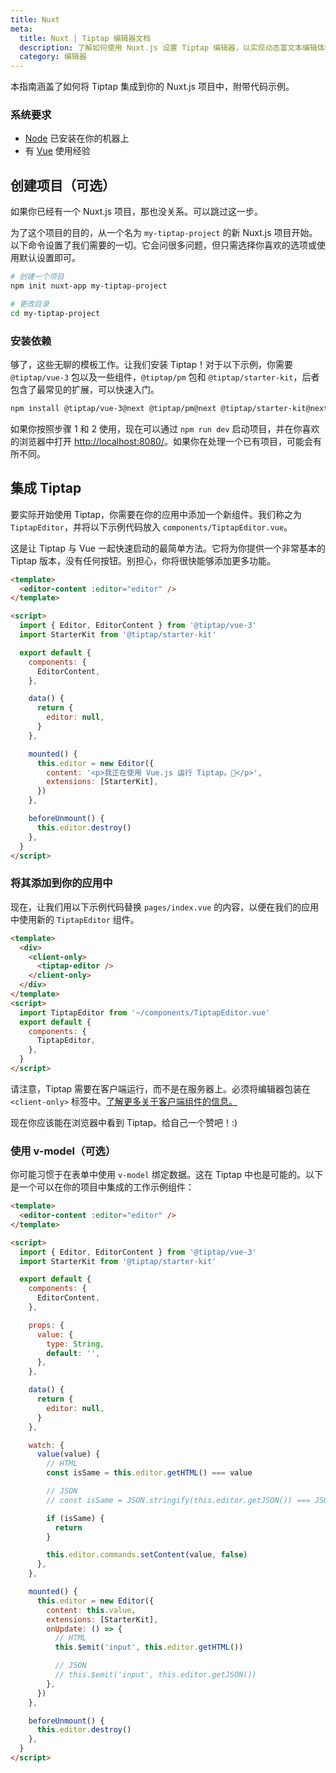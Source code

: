 ```yaml
---
title: Nuxt
meta:
  title: Nuxt | Tiptap 编辑器文档
  description: 了解如何使用 Nuxt.js 设置 Tiptap 编辑器，以实现动态富文本编辑体验。深入阅读我们的文档指南！
  category: 编辑器
---
```


本指南涵盖了如何将 Tiptap 集成到你的 Nuxt.js 项目中，附带代码示例。


### 系统要求

- [Node](https://nodejs.org/en/download/) 已安装在你的机器上
- 有 [Vue](https://vuejs.org/v2/guide/#Getting-Started) 使用经验

## 创建项目（可选）

如果你已经有一个 Nuxt.js 项目，那也没关系。可以跳过这一步。

为了这个项目的目的，从一个名为 `my-tiptap-project` 的新 Nuxt.js 项目开始。以下命令设置了我们需要的一切。它会问很多问题，但只需选择你喜欢的选项或使用默认设置即可。

```bash
# 创建一个项目
npm init nuxt-app my-tiptap-project

# 更改目录
cd my-tiptap-project
```

### 安装依赖

够了，这些无聊的模板工作。让我们安装 Tiptap！对于以下示例，你需要 `@tiptap/vue-3` 包以及一些组件，`@tiptap/pm` 包和 `@tiptap/starter-kit`，后者包含了最常见的扩展，可以快速入门。

```bash
npm install @tiptap/vue-3@next @tiptap/pm@next @tiptap/starter-kit@next
```

如果你按照步骤 1 和 2 使用，现在可以通过 `npm run dev` 启动项目，并在你喜欢的浏览器中打开 [http://localhost:8080/](http://localhost:8080/)。如果你在处理一个已有项目，可能会有所不同。

## 集成 Tiptap

要实际开始使用 Tiptap，你需要在你的应用中添加一个新组件。我们称之为 `TiptapEditor`，并将以下示例代码放入 `components/TiptapEditor.vue`。

这是让 Tiptap 与 Vue 一起快速启动的最简单方法。它将为你提供一个非常基本的 Tiptap 版本，没有任何按钮。别担心，你将很快能够添加更多功能。

```html
<template>
  <editor-content :editor="editor" />
</template>

<script>
  import { Editor, EditorContent } from '@tiptap/vue-3'
  import StarterKit from '@tiptap/starter-kit'

  export default {
    components: {
      EditorContent,
    },

    data() {
      return {
        editor: null,
      }
    },

    mounted() {
      this.editor = new Editor({
        content: '<p>我正在使用 Vue.js 运行 Tiptap。🎉</p>',
        extensions: [StarterKit],
      })
    },

    beforeUnmount() {
      this.editor.destroy()
    },
  }
</script>
```

### 将其添加到你的应用中

现在，让我们用以下示例代码替换 `pages/index.vue` 的内容，以便在我们的应用中使用新的 `TiptapEditor` 组件。

```html
<template>
  <div>
    <client-only>
      <tiptap-editor />
    </client-only>
  </div>
</template>
<script>
  import TiptapEditor from '~/components/TiptapEditor.vue'
  export default {
    components: {
      TiptapEditor,
    },
  }
</script>
```

请注意，Tiptap 需要在客户端运行，而不是在服务器上。必须将编辑器包装在 `<client-only>` 标签中。[了解更多关于客户端组件的信息。](https://nuxtjs.org/api/components-client-only)

现在你应该能在浏览器中看到 Tiptap。给自己一个赞吧！:)

### 使用 v-model（可选）

你可能习惯于在表单中使用 `v-model` 绑定数据。这在 Tiptap 中也是可能的。以下是一个可以在你的项目中集成的工作示例组件：

<CodeDemo path="/GuideGettingStarted/VModel" />

```html
<template>
  <editor-content :editor="editor" />
</template>

<script>
  import { Editor, EditorContent } from '@tiptap/vue-3'
  import StarterKit from '@tiptap/starter-kit'

  export default {
    components: {
      EditorContent,
    },

    props: {
      value: {
        type: String,
        default: '',
      },
    },

    data() {
      return {
        editor: null,
      }
    },

    watch: {
      value(value) {
        // HTML
        const isSame = this.editor.getHTML() === value

        // JSON
        // const isSame = JSON.stringify(this.editor.getJSON()) === JSON.stringify(value)

        if (isSame) {
          return
        }

        this.editor.commands.setContent(value, false)
      },
    },

    mounted() {
      this.editor = new Editor({
        content: this.value,
        extensions: [StarterKit],
        onUpdate: () => {
          // HTML
          this.$emit('input', this.editor.getHTML())

          // JSON
          // this.$emit('input', this.editor.getJSON())
        },
      })
    },

    beforeUnmount() {
      this.editor.destroy()
    },
  }
</script>
```